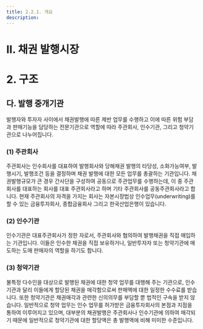 ```yaml
---
title: 2.2.1. 개요
description: 
---
```


# Ⅱ. 채권 발행시장
# 2. 구조

## 다. 발행 중개기관

발행자와 투자자 사이에서 채권발행에 따른 제반 업무를 수행하고 이에 따른 위험 부담과 판매기능을 담당하는 전문기관으로 역할에 따라 주관회사, 인수기관, 그리고 청약기관으로 나누어집니다.

### (1) 주관회사

주관회사는 인수회사를 대표하여 발행회사와 당해채권 발행의 타당성, 소화가능여부, 발행시기, 발행조건 등을 결정하며 채권 발행에 대한 모든 업무를 총괄하는 기관입니다. 채권발행규모가 큰 경우 간사단을 구성하여 공동으로 주관업무를 수행하는데, 이 중 주관회사를 대표하는 회사를 대표 주관회사라고 하며 기타 주관회사를 공동주관회사라고 합니다. 현재 주관회사의 자격을 가지는 회사는 자본시장법상 인수업무(underwriting)를 할 수 있는 금융투자회사, 종합금융회사 그리고 한국산업은행이 있습니다.

### (2) 인수기관

인수기관은 대표주관회사가 정한 자로서, 주관회사와 협의하여 발행채권을 직접 매입하는 기관입니다. 이들은 인수한 채권을 직접 보유하거나, 일반투자자 또는 청약기관에 매도하는 도매 판매자의 역할을 하기도 합니다.

### (3) 청약기관

불특정 다수인을 대상으로 발행된 채권에 대한 청약 업무를 대행해 주는 기관으로, 인수기관과 달리 이들에게 할당된 채권을 매각함으로써 판매액에 대한 일정한 수수료를 받습니다. 또한 청약기관은 채권매각과 관련한 신의의무를 부담할 뿐 법적인 구속을 받지 않습니다. 일반적으로 청약 업무는 인수 업무를 허가받은 금융투자회사의 본점과 지점을 통하여 이루어지고 있으며, 대부분의 채권발행은 주관회사나 인수기관에 의하여 매각되기 때문에 일반적으로 청약기관에 대한 할당액은 총 발행액에 비해 미미한 수준입니다.

